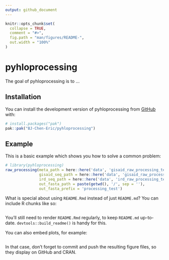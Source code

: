 ```yaml
---
output: github_document
---
```


<!-- README.md is generated from README.Rmd. Please edit that file -->

```r
knitr::opts_chunk$set(
  collapse = TRUE,
  comment = "#>",
  fig.path = "man/figures/README-",
  out.width = "100%"
)
```

# pyhloprocessing

<!-- badges: start -->
<!-- badges: end -->

The goal of pyhloprocessing is to ...

## Installation

You can install the development version of pyhloprocessing from [GitHub](https://github.com/) with:

``` r
# install.packages("pak")
pak::pak("BJ-Chen-Eric/pyhloprocessing")
```

## Example

This is a basic example which shows you how to solve a common problem:

```r
# library(pyhloprocessing)
raw_processing(meta_path = here::here('data', 'gisaid_raw_processing_test.csv'),
               gisaid_seq_path = here::here('data', 'gisaid_raw_processing_test.fasta'),
               ird_seq_path = here::here('data', 'ird_raw_processing_test.fa') ,
               out_fasta_path = paste(getwd(), '/', sep = ''),
               out_fasta_prefix = 'processing_test')
```

What is special about using `README.Rmd` instead of just `README.md`? You can include R chunks like so:

```r

```

You'll still need to render `README.Rmd` regularly, to keep `README.md` up-to-date. `devtools::build_readme()` is handy for this.

You can also embed plots, for example:

```r

```

In that case, don't forget to commit and push the resulting figure files, so they display on GitHub and CRAN.
